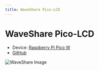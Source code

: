 ```yaml
---
title: WaveShare Pico-LCD
---
```


# WaveShare Pico-LCD

-   Device: [Raspberry Pi Pico W](/devices/rp2040/pico-w)
-   [GitHub](https://github.com/mmoskal/devicescript-waveshare-pico-lcd)

![WaveShare Image](https://github.com/mmoskal/devicescript-waveshare-pico-lcd/blob/main/assets/pico-lcd-114.png?raw=true)

